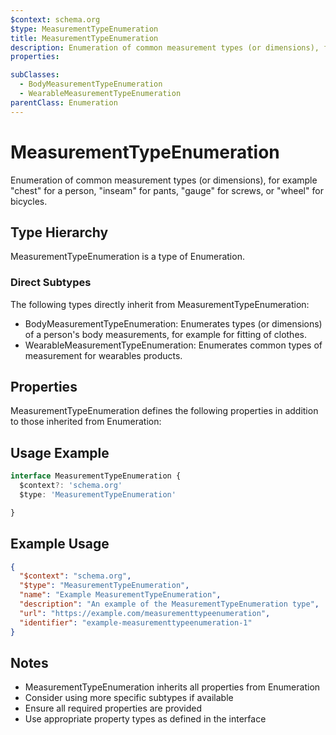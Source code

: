 ```yaml
---
$context: schema.org
$type: MeasurementTypeEnumeration
title: MeasurementTypeEnumeration
description: Enumeration of common measurement types (or dimensions), for example "chest" for a person, "inseam" for pants, "gauge" for screws, or "wheel" for bicycles.
properties:

subClasses:
  - BodyMeasurementTypeEnumeration
  - WearableMeasurementTypeEnumeration
parentClass: Enumeration
---
```


# MeasurementTypeEnumeration

Enumeration of common measurement types (or dimensions), for example "chest" for a person, "inseam" for pants, "gauge" for screws, or "wheel" for bicycles.

## Type Hierarchy

MeasurementTypeEnumeration is a type of Enumeration.

### Direct Subtypes

The following types directly inherit from MeasurementTypeEnumeration:

- BodyMeasurementTypeEnumeration: Enumerates types (or dimensions) of a person's body measurements, for example for fitting of clothes.
- WearableMeasurementTypeEnumeration: Enumerates common types of measurement for wearables products.

## Properties

MeasurementTypeEnumeration defines the following properties in addition to those inherited from Enumeration:



## Usage Example

```typescript
interface MeasurementTypeEnumeration {
  $context?: 'schema.org'
  $type: 'MeasurementTypeEnumeration'

}
```

## Example Usage

```json
{
  "$context": "schema.org",
  "$type": "MeasurementTypeEnumeration",
  "name": "Example MeasurementTypeEnumeration",
  "description": "An example of the MeasurementTypeEnumeration type",
  "url": "https://example.com/measurementtypeenumeration",
  "identifier": "example-measurementtypeenumeration-1"
}
```

## Notes

- MeasurementTypeEnumeration inherits all properties from Enumeration
- Consider using more specific subtypes if available
- Ensure all required properties are provided
- Use appropriate property types as defined in the interface
